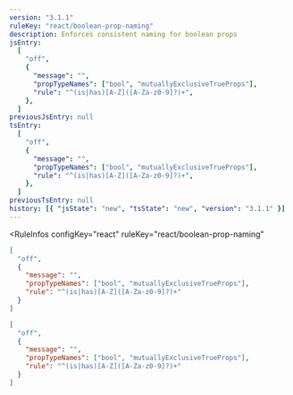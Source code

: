 ```yaml
---
version: "3.1.1"
ruleKey: "react/boolean-prop-naming"
description: Enforces consistent naming for boolean props
jsEntry:
  [
    "off",
    {
      "message": "",
      "propTypeNames": ["bool", "mutuallyExclusiveTrueProps"],
      "rule": "^(is|has)[A-Z]([A-Za-z0-9]?)+",
    },
  ]
previousJsEntry: null
tsEntry:
  [
    "off",
    {
      "message": "",
      "propTypeNames": ["bool", "mutuallyExclusiveTrueProps"],
      "rule": "^(is|has)[A-Z]([A-Za-z0-9]?)+",
    },
  ]
previousTsEntry: null
history: [{ "jsState": "new", "tsState": "new", "version": "3.1.1" }]
---
```


<RuleInfos 
  configKey="react" 
  ruleKey="react/boolean-prop-naming" 
>

```json
[
  "off",
  {
    "message": "",
    "propTypeNames": ["bool", "mutuallyExclusiveTrueProps"],
    "rule": "^(is|has)[A-Z]([A-Za-z0-9]?)+"
  }
]
```

```json
[
  "off",
  {
    "message": "",
    "propTypeNames": ["bool", "mutuallyExclusiveTrueProps"],
    "rule": "^(is|has)[A-Z]([A-Za-z0-9]?)+"
  }
]
```

</RuleInfos>
